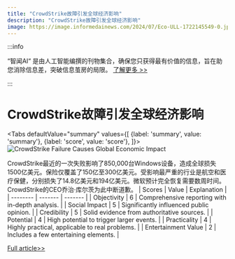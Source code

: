 ```yaml
---
title: "CrowdStrike故障引发全球经济影响"
description: "CrowdStrike故障引发全球经济影响"
image: https://image.informedainews.com/2024/07/Eco-ULL-1722145549-0.jpg
---
```



:::info

“智闻AI“ 是由人工智能编撰的刊物集合，确保您只获得最有价值的信息，旨在助您消除信息差，突破信息茧房的局限。  [了解更多 >>](/)

:::

# CrowdStrike故障引发全球经济影响


<Tabs
	defaultValue="summary"
	values={[
	{label: 'summary', value: 'summary'},
	{label: 'score', value: 'score'},
]}>
<TabItem value="summary">
<img
  src="https://image.informedainews.com/2024/07/Eco-ULL-1722145549-0.jpg"
  alt="CrowdStrike Failure Causes Global Economic Impact"
/>



CrowdStrike最近的一次失败影响了850,000台Windows设备，造成全球损失1500亿美元。保险仅覆盖了150亿至300亿美元。受影响最严重的行业是航空和医疗保健，分别损失了14.8亿美元和194亿美元。微软预计完全恢复需要数周时间。CrowdStrike的CEO乔治·库尔茨为此中断道歉。
</TabItem>
<TabItem value="score">
	| Scores     | Value   | Explanation |
	| -------- | ------- | ------- |
	| Objectivity  | 6    | Comprehensive reporting with in-depth analysis.    |
	| Social Impact | 5     | Significantly influenced public opinion.    |
	| Credibility    | 5    | Solid evidence from authoritative sources.    |
	| Potential    | 4    | High potential to trigger larger events.    |
	| Practicality    | 4    | Highly practical, applicable to real problems.    |
	| Entertainment Value    | 2    | Includes a few entertaining elements.    |
</TabItem>
</Tabs>

[Full article>>](https://www.cnbeta.com.tw/articles/tech/1439960.htm)
